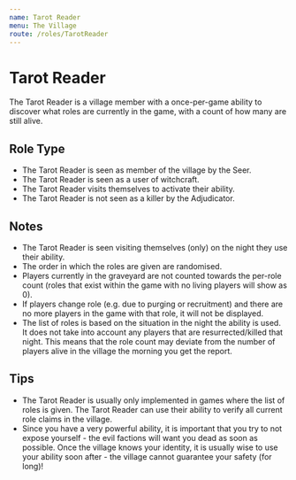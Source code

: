 ```yaml
---
name: Tarot Reader
menu: The Village
route: /roles/TarotReader
---
```


# Tarot Reader

The Tarot Reader is a village member with a once-per-game ability to discover what roles are currently in the game, with a count of how many are still alive.

## Role Type

- The Tarot Reader is seen as member of the village by the Seer.
- The Tarot Reader is seen as a user of witchcraft.
- The Tarot Reader visits themselves to activate their ability.
- The Tarot Reader is not seen as a killer by the Adjudicator.

## Notes

- The Tarot Reader is seen visiting themselves (only) on the night they use their ability.
- The order in which the roles are given are randomised.
- Players currently in the graveyard are not counted towards the per-role count (roles that exist within the game with no living players will show as 0).
- If players change role (e.g. due to purging or recruitment) and there are no more players in the game with that role, it will not be displayed.
- The list of roles is based on the situation in the night the ability is used. It does not take into account any players that are resurrected/killed that night. This means that the role count may deviate from the number of players alive in the village the morning you get the report.

## Tips

- The Tarot Reader is usually only implemented in games where the list of roles is given. The Tarot Reader can use their ability to verify all current role claims in the village.
- Since you have a very powerful ability, it is important that you try to not expose yourself - the evil factions will want you dead as soon as possible. Once the village knows your identity, it is usually wise to use your ability soon after - the village cannot guarantee your safety (for long)!
